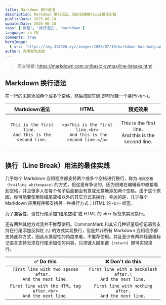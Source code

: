 ```yaml
---
title: Markdown 换行语法
description: Markdown 换行语法，如何创建换行以及最佳实践
publishDate: 2025-06-28
updatedDate: 2025-06-28
tags: ['教程', '换行语法', 'markdown']
language: zh-CN
comments: true
heroImage:
  { src: 'https://img.314926.xyz/images/2025/07/10/markdown-huanhang.webp', inferSize: true }
author: 克喵爱吃卤面
---
```


> 原文链接: https://markdown.com.cn/basic-syntax/line-breaks.html

## Markdown 换行语法
在一行的末尾添加两个或多个空格，然后按回车键,即可创建一个换行(`<br>`)。

| Markdown语法 |	HTML |	预览效果 |
| :---: | :---: | :---: | 
| `This is the first line.  `<br/>  `And this is the second line.` | `<p>This is the first line.<br>`<br/>` And this is the second line.</p>` | <p>This is the first line.<br/> And this is the second line.</p> |

## 换行（Line Break）用法的最佳实践

几乎每个 Markdown 应用程序都支持两个或多个空格进行换行，称为 `结尾空格（trailing whitespace)` 的方式，但这是有争议的，因为很难在编辑器中直接看到空格，并且很多人在每个句子后面都会有意或无意地添加两个空格。由于这个原因，你可能要使用除结尾空格以外的其它方式来换行。幸运的是，几乎每个 Markdown 应用程序都支持另一种换行方式：HTML 的 `<br>` 标签。<br/>

为了兼容性，请在行尾添加“结尾空格”或 HTML 的 `<br>` 标签来实现换行。<br/>

还有两种其他方式我并不推荐使用。CommonMark 和其它几种轻量级标记语言支持在行尾添加反斜杠 (`\`) 的方式实现换行，但是并非所有 Markdown 应用程序都支持此种方式，因此从兼容性的角度来看，不推荐使用。并且至少有两种轻量级标记语言支持无须在行尾添加任何内容，只须键入回车键（`return`）即可实现换行。

| ✅  Do this | ❌  Don't do this |
| :---: | :---: |
| `First line with two spaces after.  `<br/> `And the next line.` | `First line with a backslash after.\` <br/> `And the next line.` |
| `First line with the HTML tag after.<br>`<br/> `And the next line.` | `First line with nothing after.`<br/> `And the next line.` |
